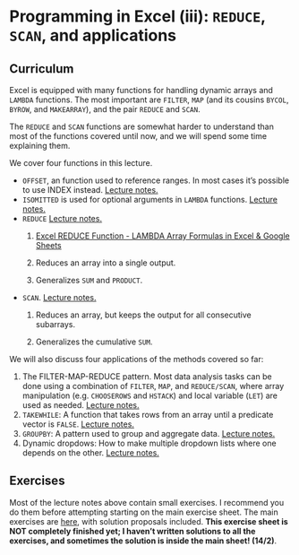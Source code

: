 # Programming in Excel (iii): `REDUCE`, `SCAN`, and applications

## Curriculum

Excel is equipped with many functions for handling dynamic arrays and `LAMBDA` functions. The most important are `FILTER`, `MAP` (and its cousins `BYCOL`, `BYROW`, and `MAKEARRAY`), and the pair `REDUCE` and `SCAN`.

The `REDUCE` and `SCAN` functions are somewhat harder to understand than most of the functions covered until now, and we will spend some time explaining them.

We cover four functions in this lecture.

*   `OFFSET`, an function used to reference ranges. In most cases it's possible to use INDEX instead. [Lecture notes.](https://github.com/BI-DS/ELE-3915/blob/main/slides/lecture06/01_offset.xlsx)
*  `ISOMITTED` is used for optional arguments in `LAMBDA` functions. [Lecture notes.](https://github.com/BI-DS/ELE-3915/blob/main/slides/lecture06/02_optional_arguments.xlsx)
*  `REDUCE` [Lecture notes.](https://github.com/BI-DS/ELE-3915/blob/main/slides/lecture06/03_reduce.xlsx)
    1.  [Excel REDUCE Function - LAMBDA Array Formulas in Excel & Google Sheets](https://www.youtube.com/watch?v=Gt7_BtFYfBw&ab_channel=LearnGoogleSheets%26ExcelSpreadsheets)

    2.  Reduces an array into a single output.

    3.  Generalizes `SUM` and `PRODUCT`.
*  `SCAN`. [Lecture notes.](https://github.com/BI-DS/ELE-3915/blob/main/slides/lecture06/05_scan.xlsx)
    1.  Reduces an array, but keeps the output for all consecutive subarrays.

    2.  Generalizes the cumulative `SUM`.

We will also discuss four applications of the methods covered so far:

1. The FILTER-MAP-REDUCE pattern. Most data analysis tasks can be done using a combination of `FILTER`, `MAP`, and `REDUCE/SCAN`, where array manipulation (e.g. `CHOOSEROWS` and `HSTACK`) and local variable (`LET`) are used as needed. [Lecture notes.](https://github.com/BI-DS/ELE-3915/blob/main/slides/lecture06/04_map-filter-reduce.xlsx)
2. `TAKEWHILE`: A function that takes rows from an array until a predicate vector is `FALSE`. [Lecture notes.](https://github.com/BI-DS/ELE-3915/blob/main/slides/lecture06/06_application_1_takewhile.xlsx)
3. `GROUPBY`: A pattern used to group and aggregate data. [Lecture notes.](https://github.com/BI-DS/ELE-3915/blob/main/slides/lecture06/07_application_2_groupby.xlsx)
4.  Dynamic dropdows: How to make multiple dropdown lists where one depends on the other. [Lecture notes.](https://github.com/BI-DS/ELE-3915/blob/main/slides/lecture06/08_application_3_dynamic_dropdowns.xlsx)


## Exercises
Most of the lecture notes above contain small exercises. I recommend you do them before attempting starting on the main exercise sheet. The main exercises are [here](https://github.com/BI-DS/ELE-3915/blob/main/exercises/exercises06.xlsx), with solution proposals included. **This exercise sheet is NOT completely finished yet; I haven't written solutions to all the exercises, and sometimes the solution is inside the main sheet! (14/2)**.
